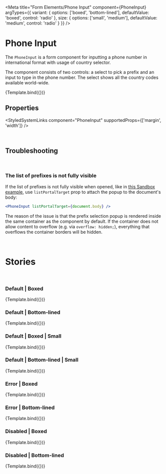 
<Meta
    title="Form Elements/Phone Input"
    component={PhoneInput}
    argTypes={{
        variant: {
            options: ['boxed', 'bottom-lined'],
            defaultValue: 'boxed',
            control: 'radio'
        },
        size: {
            options: ['small', 'medium'],
            defaultValue: 'medium',
            control: 'radio'
        }
    }}
/>


# Phone Input

The `PhoneInput` is a form component for inputting a phone number in international format with usage of country selector.

The component consists of two controls: a select to pick a prefix and an input to type in the phone number. The select shows all the country codes available world-wide.

<Canvas>
    <Story
        name="Default"
        args={{
            variant: 'boxed',
            label: 'Phone Number',
            id: 'phone',
            country: {
                label: 'DE',
                value: 'DE',
                dialCode: '+49'
            }
        }}
    >
        {Template.bind({})}
    </Story>
</Canvas>

<br />

## Properties

<ArgsTable of={PhoneInput} />

<StyledSystemLinks component="PhoneInput" supportedProps={['margin', 'width']} />

<br />

## Troubleshooting

<br />

### The list of prefixes is not fully visible

If the list of prefixes is not fully visible when opened, like in [this Sandbox example](https://codesandbox.io/s/inspiring-austin-2006xl?file=/src/index.js), use `listPortalTarget` prop to attach the popup to the document's body:

```jsx
<PhoneInput listPortalTarget={document.body} />
```

The reason of the issue is that the prefix selection popup is rendered inside the same container as the component by default. If the container does not allow content to overflow (e.g. via `overflow: hidden;`), everything that overflows the container borders will be hidden.

<br />

# Stories

<br />

### Default | Boxed

<Canvas>
    <Story
        name="Boxed"
        args={{
            variant: 'boxed',
            label: 'Phone Number',
            id: 'phone',
            country: {
                label: 'DE',
                value: 'DE',
                dialCode: '+49'
            }
        }}
    >
        {Template.bind({})}
    </Story>
</Canvas>

### Default | Bottom-lined

<Canvas>
    <Story
        name="Bottom-Lined"
        args={{
            variant: 'bottom-lined',
            label: 'Phone Number',
            id: 'phone',
            country: {
                label: 'DE',
                value: 'DE',
                dialCode: '+49'
            }
        }}
    >
        {Template.bind({})}
    </Story>
</Canvas>

### Default | Boxed | Small

<Canvas>
    <Story
        name="Boxed | Small"
        args={{
            variant: 'boxed',
            label: 'Phone Number',
            id: 'phone',
            country: {
                label: 'DE',
                value: 'DE',
                dialCode: '+49'
            },
            size: 'small'
        }}
    >
        {Template.bind({})}
    </Story>
</Canvas>

### Default | Bottom-lined | Small

<Canvas>
    <Story
        name="Bottom-lined | Small"
        args={{
            variant: 'bottom-lined',
            label: 'Phone Number',
            id: 'phone',
            country: {
                label: 'DE',
                value: 'DE',
                dialCode: '+49'
            },
            size: 'small'
        }}
    >
        {Template.bind({})}
    </Story>
</Canvas>

### Error | Boxed

<Canvas>
    <Story
        name="Error | Boxed"
        args={{
            variant: 'boxed',
            label: 'Phone Number',
            id: 'phone',
            country: {
                label: 'DE',
                value: 'DE',
                dialCode: '+49'
            },
            error: true
        }}
    >
        {Template.bind({})}
    </Story>
</Canvas>

### Error | Bottom-lined

<Canvas>
    <Story
        name="Error | Bottom-Lined"
        args={{
            variant: 'bottom-lined',
            label: 'Phone Number',
            id: 'phone',
            country: {
                label: 'DE',
                value: 'DE',
                dialCode: '+49'
            },
            error: true
        }}
    >
        {Template.bind({})}
    </Story>
</Canvas>

### Disabled | Boxed

<Canvas>
    <Story
        name="Disabled | Boxed"
        args={{
            variant: 'boxed',
            label: 'Phone Number',
            id: 'phone',
            country: {
                label: 'DE',
                value: 'DE',
                dialCode: '+49'
            },
            disabled: true
        }}
    >
        {Template.bind({})}
    </Story>
</Canvas>

### Disabled | Bottom-lined

<Canvas>
    <Story
        name="Disabled | Bottom-Lined"
        args={{
            variant: 'bottom-lined',
            label: 'Phone Number',
            id: 'phone',
            country: {
                label: 'DE',
                value: 'DE',
                dialCode: '+49'
            },
            disabled: true
        }}
    >
        {Template.bind({})}
    </Story>
</Canvas>
